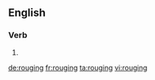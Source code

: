 ==English==

===Verb===
{{head|en|present participle}}

# {{present participle of|rouge|lang=en|nocat=1}}

[[de:rouging]]
[[fr:rouging]]
[[ta:rouging]]
[[vi:rouging]]